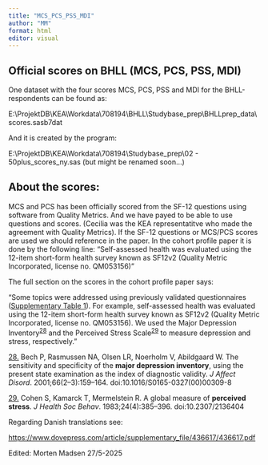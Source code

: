 ```yaml
---
title: "MCS_PCS_PSS_MDI"
author: "MM"
format: html
editor: visual
---
```


## Official scores on BHLL (MCS, PCS, PSS, MDI)

One dataset with the four scores MCS, PCS, PSS and MDI for the BHLL-respondents can be found as:

E:\\ProjektDB\\KEA\\Workdata\\708194\\BHLL\\Studybase_prep\\BHLLprep_data\\scores.sasb7dat

And it is created by the program:

E:\\ProjektDB\\KEA\\Workdata\\708194\\Studybase_prep\\02 - 50plus_scores_ny.sas (but might be renamed soon...)

## About the scores:

MCS and PCS has been officially scored from the SF-12 questions using software from Quality Metrics. And we have payed to be able to use questions and scores. (Cecilia was the KEA representatitve who made the agreement with Quality Metrics). If the SF-12 questions or MCS/PCS scores are used we should reference in the paper. In the cohort profile paper it is done by the following line: "Self-assessed health was evaluated using the 12-item short-form health survey known as SF12v2 (Quality Metric Incorporated, license no. QM053156)"

The full section on the scores in the cohort profile paper says:

"Some topics were addressed using previously validated questionnaires ([[Supplementary Table 1]{.underline}](https://www.dovepress.com/get_supplementary_file.php?f=436617.pdf)). For example, self-assessed health was evaluated using the 12-item
short-form health survey known as SF12v2 (Quality Metric Incorporated, license no. QM053156). We used the Major Depression Inventory^[28](https://www.dovepress.com/cohort-profile-better-health-in-late-life-peer-reviewed-fulltext-article-CLEP#cit0028)^ and the Perceived Stress Scale^[29](https://www.dovepress.com/cohort-profile-better-health-in-late-life-peer-reviewed-fulltext-article-CLEP#cit0029)^ to measure depression and stress, respectively."

[28.](https://www.dovepress.com/cohort-profile-better-health-in-late-life-peer-reviewed-fulltext-article-CLEP#ref-cit0028) Bech P, Rasmussen NA, Olsen LR, Noerholm V, Abildgaard W. The sensitivity and specificity of the **major depression inventory**, using the present state examination as the index of diagnostic validity. *J Affect Disord*. 2001;66(2–3):159–164. doi:10.1016/S0165-0327(00)00309-8

[29.](https://www.dovepress.com/cohort-profile-better-health-in-late-life-peer-reviewed-fulltext-article-CLEP#ref-cit0029) Cohen S, Kamarck T, Mermelstein R. A global measure of **perceived stress**. *J Health Soc Behav*. 1983;24(4):385–396. doi:10.2307/2136404

Regarding Danish translations see:

<https://www.dovepress.com/article/supplementary_file/436617/436617.pdf>

Edited: Morten Madsen 27/5-2025
